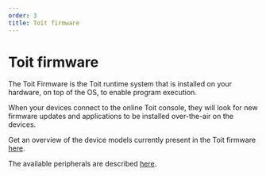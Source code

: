 ```yaml
---
order: 3
title: Toit firmware
---
```


# Toit firmware

The Toit Firmware is the Toit runtime system that is installed on your hardware, on top of the OS, to enable program execution.

When your devices connect to the online Toit console, they will look for new firmware updates and applications to be installed over-the-air on the devices.

Get an overview of the device models currently present in the Toit firmware [here](../models). 

The available peripherals are described [here](../peripherals/gpio).